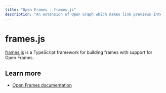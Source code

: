 ```yaml
---
title: "Open Frames - frames.js"
description: "An extension of Open Graph which makes link previews interactive."
---
```


# frames.js

[frames.js](https://framesjs.org) is a TypeScript framework for building frames with support for Open Frames.

## Learn more

- [Open Frames documentation](https://framesjs.org/middleware/openframes)
